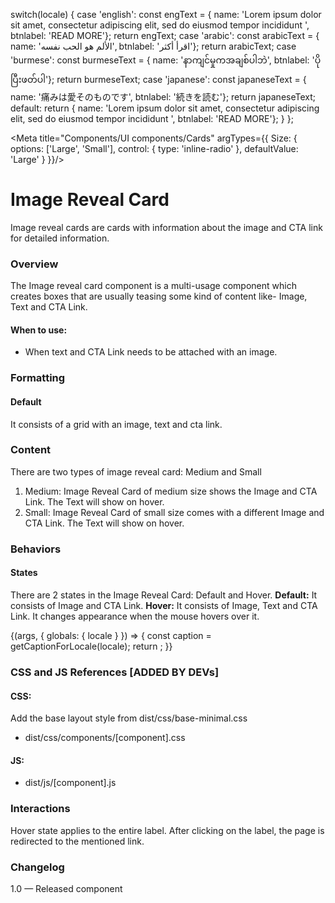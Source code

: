 
  switch(locale) {
    case 'english': const engText = { name: 'Lorem ipsum dolor sit amet, consectetur adipiscing elit, sed do eiusmod tempor incididunt ', btnlabel: 'READ MORE'}; return engText;
    case 'arabic': const arabicText = { name: 'الألم هو الحب نفسه', btnlabel: 'اقرأ أكثر'}; return arabicText;
    case 'burmese': const burmeseText = { name: 'နာကျင်မှုကအချစ်ပါဘဲ', btnlabel: 'ပိုပြီးဖတ်ပါ'}; return burmeseText;
    case 'japanese': const japaneseText = { name: '痛みは愛そのものです', btnlabel: '続きを読む'}; return japaneseText;
    default:
      return { name: 'Lorem ipsum dolor sit amet, consectetur adipiscing elit, sed do eiusmod tempor incididunt ', btnlabel: 'READ MORE'};
  }
};

<Meta title="Components/UI components/Cards" 
  argTypes={{
    Size: {
      options: ['Large', 'Small'],
      control: { type: 'inline-radio' },
      defaultValue: 'Large'
    }
  }}/>

# Image Reveal Card
Image reveal cards are cards with information about the image and CTA link for detailed information.

### Overview
The Image reveal card component is a multi-usage component which creates boxes that are usually teasing some kind of content like- Image, Text and CTA Link. 

#### When to use:
- When text and CTA Link needs to be attached with an image.

### Formatting
#### Default
It consists of a grid with an image, text and cta link.

### Content
There are two types of image reveal card: Medium and Small
1. Medium: Image Reveal Card of medium size shows the Image and CTA Link. The Text will show on hover.
2. Small: Image Reveal Card of small size comes with a different Image and CTA Link. The Text will show on hover.

### Behaviors
#### States
There are 2 states in the Image Reveal Card: Default and Hover.
**Default:** It consists of Image and CTA Link.
**Hover:** It consists of Image, Text and CTA Link. It changes appearance when the mouse hovers over it.

<Canvas>
  <Story name="Image Reveal Cards">
    {(args, { globals: { locale } }) => {
      const caption = getCaptionForLocale(locale);
      return <ImageRevelCard contentname={caption.name} image={img} button={caption.btnlabel} link='#' {...args}> </ImageRevelCard>;
    }}
  </Story>
</Canvas>

### CSS and JS References [ADDED BY DEVs]

#### CSS:
Add the base layout style from dist/css/base-minimal.css
- dist/css/components/[component].css

#### JS:
- dist/js/[component].js

### Interactions
Hover state applies to the entire label.
After clicking on the label, the page is redirected to the mentioned link.

### Changelog
1.0 — Released component